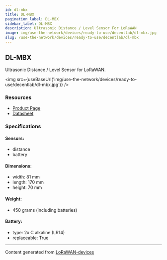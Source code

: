 ```yaml
---
id: dl-mbx
title: DL-MBX
pagination_label: DL-MBX
sidebar_label: DL-MBX
description: Ultrasonic Distance / Level Sensor For LoRaWAN
image: img/use-the-network/devices/ready-to-use/decentlab/dl-mbx.jpg
slug: /use-the-network/devices/ready-to-use/decentlab/dl-mbx
---
```



## DL-MBX

Ultrasonic Distance / Level Sensor for LoRaWAN.

<img src={useBaseUrl('img/use-the-network/devices/ready-to-use/decentlab/dl-mbx.jpg')} />

### Resources

- [Product Page](https://www.decentlab.com/products/ultrasonic-distance-/-level-sensor-for-lorawan)
- [Datasheet](https://cdn.decentlab.com/download/datasheets/Decentlab-DL-MBX-datasheet.pdf)

### Specifications

#### Sensors:

- distance
- battery

#### Dimensions:

- width: 81 mm
- length: 170 mm
- height: 70 mm

#### Weight:

- 450 grams (including batteries)

#### Battery:

- type: 2x C alkaline (LR14)
- replaceable: True

---

Content generated from [LoRaWAN-devices](https://github.com/TheThingsNetwork/lorawan-devices)
